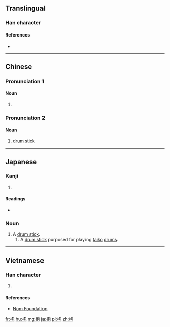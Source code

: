 ==Translingual==

===Han character===
{{Han char|rn=75|rad=木|as=05|sn=9|four=47912|canj=DPRU|ids=⿰木包}}

====References====
* {{Han ref|kx=0517.130|dkj=14589|dj=0906.010|hdz=21187.050|uh=67B9|ud=26553|bh=CF52|bd=53074}}

----

==Chinese==

===Pronunciation 1===
{{zh-forms}}
{{zh-pron
|m=bāo
|c=baau1
|mc=2
|oc=n,1
|ma=
|cat=n
}}

====Noun====
{{zh-noun}}

# {{taxlink|Quercus serrata|species|noshow=1}}

===Pronunciation 2===
{{zh-forms|s=桴}}
{{zh-pron
|m=fú
|c=fu1,fau4
|mc=3
|oc=1,2
|ma=
|cat=n
}}

====Noun====
{{zh-noun}}

# [[drum stick]]

----

==Japanese==

===Kanji===
{{ja-kanji|grade=|rs=木05}}

# {{defn|lang=ja|sort=木05}}

====Readings====
* {{ja-readings|on=[[ほう]] (hō), [[ふ]] (fu)|kun=[[ばち]] (bachi), [[おけら]] (okera), [[なら]] (nara)}}

===Noun===
{{ja-noun|ばち}}

# A [[drum stick]].
## A [[drum stick]] purposed for playing [[taiko]] [[drum|drums]].

----

==Vietnamese==

===Han character===
{{vi-readings|rs=木05|hanviet=phù}}

# {{defn|lang=vi|sort=木05}}

====References====
* [http://nomfoundation.org/common/nom_details.php?codepoint=67b9 Nom Foundation]

[[fr:枹]]
[[hu:枹]]
[[mg:枹]]
[[ja:枹]]
[[pl:枹]]
[[zh:枹]]